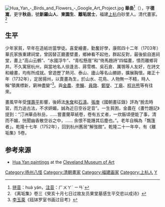 [[File:Hua_Yan_-_Birds_and_Flowers_-_Google_Art_Project.jpg|thumb]]
'''華嵒'''<ref>[[拼音|拼音]]：huà yán，[[注音|注音]]：ㄏㄨㄚˋ ㄧㄢˊ</ref>（{{bd|1682年|11月5日|1756年|冬||catIdx=Hua華}}），字'''德嵩'''，更字'''秋岳'''，號'''新羅山人'''、'''東園生'''、'''離垢居士'''，福建[[上杭|上杭]]白砂里人。清代畫家。<ref>《离垢集》卷三《癸亥十月七日过故友员果堂墓感生平交悲以成诗》</ref>

==生平==
少年家貧，早年在造紙坊當學徒。喜愛繪畫，勤奮好學，康熙四十二年（1703年）華氏家族重建祠堂，曾因替正廳畫壁畫，鄉紳看不起他，群起反對，最後偷自進祠堂，畫上“高山云鶴”、“水國浮牛”、“青松懸崖”和“倚馬題詩”四幅畫，憤而離鄉背井。不久寓居杭州，與當地名人徐逢吉、蔣雪樵、吳石倉、厲鶚等人友好，在詩文和繪畫，均有所成就。曾遊歷了熱河、泰山、廬山等名山勝跡，擴展胸懷。雍正十年（1732年），定居揚州，以賣畫為生，於山水、花鳥、人物無一不精，時人稱“領異標新，窮神盡變”<ref>[[李玉棻|李玉棻]]《瓯钵罗室书画过目考》</ref>。與[[金農|金農]]、[[李鱓|李鱓]]、[[員燉|員燉]]、[[鄭燮|鄭燮]]、[[丁皋|丁皋]]、[[程兆熊|程兆熊]]等有往來。

畫風早年受[[惲壽平|惲壽平]]影響，後師法[[朱耷|朱耷]]和[[石濤|石濤]]。[[張庚|張庚]]《國朝畫征錄》評為“脫去時習，而力追古法，不求妍媚，誠為近日空谷足音”。一生貧困，金農在《畫竹題記》提到：“汀洲華嵒秋岳，……嘗畫蘭草紙卷，卷有五丈者，一炊飯頃便能了事，清而不媚，恍聞幽香散空谷之中，…… 余恨不能踵其后塵也。”。老年自稱為「飄篷者」。乾隆十七年（1752年），回到杭州舊居“解弢館”。乾隆二十一年卒，有《離垢集》5卷。

==参考来源==
{{reflist}}
{{commons category|Hua Yen|Hua Yan}}
*[http://www.clevelandart.org/explore/artist.asp?searchText=Hua+yan&display=list&tab=1&recNo=0 Hua Yan paintings] {{Wayback|url=http://www.clevelandart.org/explore/artist.asp?searchText=Hua+yan&display=list&tab=1&recNo=0 |date=20070930181127 }} at the [[Cleveland_Museum_of_Art|Cleveland Museum of Art]]

{{扬州八怪}}
{{Authority control}}
{{DEFAULTSORT:H}}
[[Category:扬州八怪|Category:扬州八怪]]
[[Category:清朝畫家|Category:清朝畫家]]
[[Category:福建画家|Category:福建画家]]
[[Category:上杭人|Category:上杭人]]
[[Category:华姓|Y]]